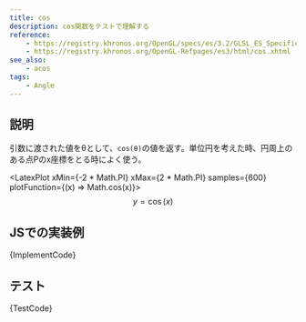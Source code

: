 ```yaml
---
title: cos
description: cos関数をテストで理解する
reference:
    - https://registry.khronos.org/OpenGL/specs/es/3.2/GLSL_ES_Specification_3.20.html#angle-and-trigonometry-functions
    - https://registry.khronos.org/OpenGL-Refpages/es3/html/cos.xhtml
see_also:
    - acos
tags:
    - Angle
---
```



## 説明

引数に渡された値をθとして、`cos(θ)`の値を返す。単位円を考えた時、円周上のある点Pのx座標をとる時によく使う。

<LatexPlot xMin={-2 * Math.PI} xMax={2 * Math.PI} samples={600} plotFunction={(x) => Math.cos(x)}>
$$
y = \cos(x)
$$
</LatexPlot>

## JSでの実装例

<CodeBlock language="ts">{ImplementCode}</CodeBlock>

## テスト

<CodeBlock language="js">{TestCode}</CodeBlock>
